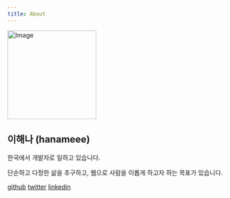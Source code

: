 ```yaml
---
title: About
---
```


<Image src="/me.png" width="200" height="200" alt="Image" />

## 이해나 (hanameee)

한국에서 개발자로 일하고 있습니다.

단순하고 다정한 삶을 추구하고, 웹으로 사람을 이롭게 하고자 하는 목표가 있습니다.

[github](https://github.com/hanameee) [twitter](https://twitter.com/hanameee_) [linkedin](https://www.linkedin.com/in/hae-na-lee-b001a8160)
